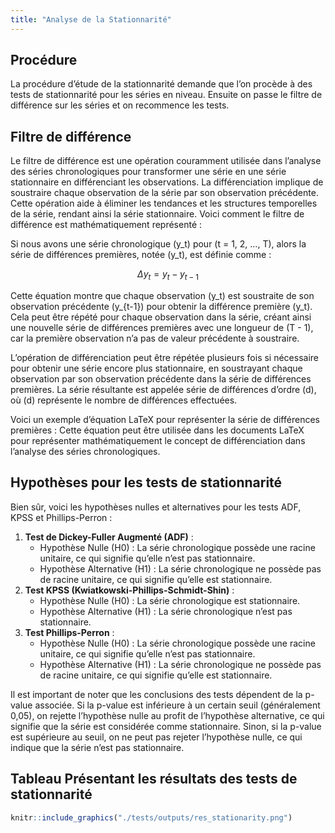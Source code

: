 ```yaml
---
title: "Analyse de la Stationnarité"
---
```


## Procédure

La procédure d'étude de la stationnarité demande que l'on procède à des tests de stationnarité pour les séries en niveau. Ensuite on passe le filtre de différence sur les séries et on recommence les tests.

## Filtre de différence

Le filtre de différence est une opération couramment utilisée dans l'analyse des séries chronologiques pour transformer une série en une série stationnaire en différenciant les observations. La différenciation implique de soustraire chaque observation de la série par son observation précédente. Cette opération aide à éliminer les tendances et les structures temporelles de la série, rendant ainsi la série stationnaire. Voici comment le filtre de différence est mathématiquement représenté :

Si nous avons une série chronologique \(y_t\) pour \(t = 1, 2, ..., T\), alors la série de différences premières, notée \(\Delta y_t\), est définie comme :

$$ \Delta y_t = y_t - y_{t-1} $$

Cette équation montre que chaque observation \(y_t\) est soustraite de son observation précédente \(y_{t-1}\) pour obtenir la différence première \(\Delta y_t\). Cela peut être répété pour chaque observation dans la série, créant ainsi une nouvelle série de différences premières avec une longueur de \(T - 1\), car la première observation n'a pas de valeur précédente à soustraire.

L'opération de différenciation peut être répétée plusieurs fois si nécessaire pour obtenir une série encore plus stationnaire, en soustrayant chaque observation par son observation précédente dans la série de différences premières. La série résultante est appelée série de différences d'ordre \(d\), où \(d\) représente le nombre de différences effectuées.

Voici un exemple d'équation LaTeX pour représenter la série de différences premières :
Cette équation peut être utilisée dans les documents LaTeX pour représenter mathématiquement le concept de différenciation dans l'analyse des séries chronologiques.

## Hypothèses pour les tests de stationnarité

Bien sûr, voici les hypothèses nulles et alternatives pour les tests ADF, KPSS et Phillips-Perron :

1.  **Test de Dickey-Fuller Augmenté (ADF)** :
    -   Hypothèse Nulle (H0) : La série chronologique possède une racine unitaire, ce qui signifie qu'elle n'est pas stationnaire.
    -   Hypothèse Alternative (H1) : La série chronologique ne possède pas de racine unitaire, ce qui signifie qu'elle est stationnaire.

2.  **Test KPSS (Kwiatkowski-Phillips-Schmidt-Shin)** :
    -   Hypothèse Nulle (H0) : La série chronologique est stationnaire.
    -   Hypothèse Alternative (H1) : La série chronologique n'est pas stationnaire.

3.  **Test Phillips-Perron** :
    -   Hypothèse Nulle (H0) : La série chronologique possède une racine unitaire, ce qui signifie qu'elle n'est pas stationnaire.
    -   Hypothèse Alternative (H1) : La série chronologique ne possède pas de racine unitaire, ce qui signifie qu'elle est stationnaire.

Il est important de noter que les conclusions des tests dépendent de la p-value associée. Si la p-value est inférieure à un certain seuil (généralement 0,05), on rejette l'hypothèse nulle au profit de l'hypothèse alternative, ce qui signifie que la série est considérée comme stationnaire. Sinon, si la p-value est supérieure au seuil, on ne peut pas rejeter l'hypothèse nulle, ce qui indique que la série n'est pas stationnaire.

## Tableau Présentant les résultats des tests de stationnarité

```r
knitr::include_graphics("./tests/outputs/res_stationarity.png")
```
